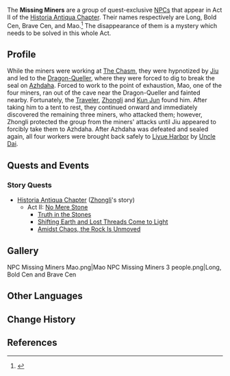 {{About|quest-exclusive NPCs|the quest|The Missing Miner}}
{{Character Infobox
|name             = Missing Miners
|image            = NPC Missing Miners.png
|region           = Liyue
|affiliation      = 
|type             = Quest NPC
|voiceEN          = [http://www.paulbellantoni.com Paul Bellantoni]<ref>Image: [[:File:Paul Bellantoni NPC Confirmation.png|EN VA Self Announcement]] (Through Private Email)</ref>
}}
The '''Missing Miners''' are a group of quest-exclusive [[NPCs]] that appear in Act II of the [[Historia Antiqua Chapter]]. Their names respectively are Long, Bold Cen, Brave Cen, and Mao.<ref>{{Ref/Quest|Truth in the Stones}}</ref> The disappearance of them is a mystery which needs to be solved in this whole Act.

==Profile==
While the miners were working at [[The Chasm]], they were hypnotized by [[Jiu]] and led to the [[Dragon-Queller]], where they were forced to dig to break the seal on [[Azhdaha]]. Forced to work to the point of exhaustion, Mao, one of the four miners, ran out of the cave near the Dragon-Queller and fainted nearby. Fortunately, the [[Traveler]], [[Zhongli]] and [[Kun Jun]] found him. After taking him to a tent to rest, they continued onward and immediately discovered the remaining three miners, who attacked them; however, Zhongli protected the group from the miners' attacks until Jiu appeared to forcibly take them to Azhdaha. After Azhdaha was defeated and sealed again, all four workers were brought back safely to [[Liyue Harbor]] by [[Uncle Dai]].

==Quests and Events==
===Story Quests===
* [[Historia Antiqua Chapter]] ([[Zhongli]]'s story)
** Act II: [[No Mere Stone]]
*** [[Truth in the Stones]]
*** [[Shifting Earth and Lost Threads Come to Light]]
*** [[Amidst Chaos, the Rock Is Unmoved]]

==Gallery==
<gallery hideaddbutton="true" captionalign="center">
NPC Missing Miners Mao.png|Mao
NPC Missing Miners 3 people.png|Long, Bold Cen and Brave Cen
</gallery>

==Other Languages==
{{Other Languages|default_hidden = 1
|en       = Long, Bold Cen, Brave Cen, Mao
|zhs      = 阿龙、岑大、岑二、小茂
|zhs_rm   = Ā Lóng, Cén Dà, Cén Èr, Xiǎo Mào
|zht      = 阿龍、岑大、岑二、小茂
|zht_rm   = Ā Lóng, Cén Dà, Cén Èr, Xiǎo Mào
<!--|zh_tl    = {{wt|Ah||Etymology 2}} Long, Eldest-Child Cen, Second-Child Cen, Little Mao
|zh_note  = {{Lang|mini=1|zh-Hans=龙}}/{{Lang|mini=1|zh-Hant=龍|zh-Hant_rm=Lóng}} literally means "dragon." {{Lang|mini=1|zh=岑|zh_rm={{w|Cen (surname)|Cén}}}} is a surname which literally means "a small, but tall hill." {{Lang|mini=1|zh=茂|zh_rm=Mào}} literally means "lush."-->
|ja       = 阿龍、岑大、岑二、小茂
|ja_rm    = A Ryuu, Gin Dai, Gin Ji, Shou Mo<ref>{{Ref/Quest|Truth in the Stones|note=Japanese Voice-Overs}}</ref>
|ko       = {{tt|용|龍}}이, 대{{tt|일|一}}, 대{{tt|이|二}}, {{tt|소무|小茂}}
|ko_rm    = Yong-i, Dae'il, Dae'i, Somu
|es       = Long, Valiente Tsen, Intrépido Tsen, Mao
|fr       = Long, Cen le chauve, Cen le brave, Mao
|ru       = Лун, Смельчак Цэнь, Храбрец Цэнь, Мао
|th       = Long, Bold Cen, Brave Cen, Mao
|vi       = Long, Bold Cen, Brave Cen, Mao
|de       = Long, Alter Cen, Junger Cen, Mao
|id       = Long, Bold Cen, Brave Cen, Mao
|pt       = Long, Cen Valente, Cen Corajoso, Mao
}}

==Change History==
{{Change History|1.5}}

==References==
{{Reflist}}